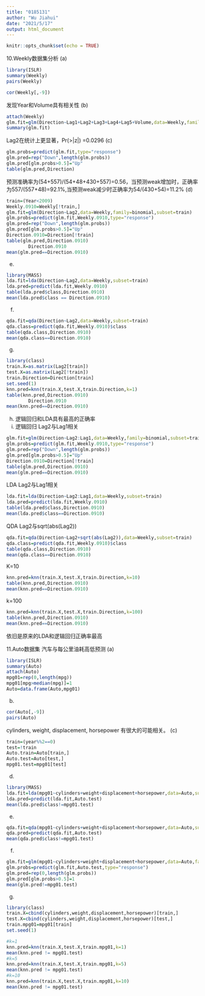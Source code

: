 ```yaml
---
title: "0185131"
author: "Wu Jiahui"
date: "2021/5/17"
output: html_document
---
```


```r
knitr::opts_chunk$set(echo = TRUE)
```
10.Weekly数据集分析
(a)
```r
library(ISLR)
summary(Weekly)
pairs(Weekly)
```
```r
cor(Weekly[,-9])
```
发现Year和Volume具有相关性
(b)
```r
attach(Weekly)
glm.fit=glm(Direction~Lag1+Lag2+Lag3+Lag4+Lag5+Volume,data=Weekly,family=binomial)
summary(glm.fit)
```
Lag2在统计上更显著，Pr(>|z|) =0.0296
(c)
```r
glm.probs=predict(glm.fit,type="response")
glm.pred=rep("Down",length(glm.probs))
glm.pred[glm.probs>0.5]="Up"
table(glm.pred,Direction)
```
预测准确率为(54+557)/(54+48+430+557)=0.56，当预测weak增加时，正确率为557/(557+48)=92.1%,当预测weak减少时正确率为54/(430+54)=11.2%
(d)
```r
train=(Year<2009)
Weekly.0910=Weekly[!train,]
glm.fit=glm(Direction~Lag2,data=Weekly,family=binomial,subset=train)
glm.probs=predict(glm.fit,Weekly.0910,type="response")
glm.pred=rep("Down",length(glm.probs))
glm.pred[glm.probs>0.5]="Up"
Direction.0910=Direction[!train]
table(glm.pred,Direction.0910)
        Direction.0910
mean(glm.pred==Direction.0910)
```
(e)
```r
library(MASS)
lda.fit=lda(Direction~Lag2,data=Weekly,subset=train)
lda.pred=predict(lda.fit,Weekly.0910)
table(lda.pred$class,Direction.0910)
mean(lda.pred$class == Direction.0910)
```
(f)
```r
qda.fit=qda(Direction~Lag2,data=Weekly,subset=train)
qda.class=predict(qda.fit,Weekly.0910)$class
table(qda.class,Direction.0910)
mean(qda.class==Direction.0910)
```
(g)
```r
library(class)
train.X=as.matrix(Lag2[train])
test.X=as.matrix(Lag2[!train])
train.Direction=Direction[train]
set.seed(1)
knn.pred=knn(train.X,test.X,train.Direction,k=1)
table(knn.pred,Direction.0910)
        Direction.0910
mean(knn.pred==Direction.0910)

```
(h)
逻辑回归和LDA具有最高的正确率
(i)
逻辑回归 Lag2与Lag1相关
```r
glm.fit=glm(Direction~Lag2:Lag1,data=Weekly,family=binomial,subset=train)
glm.probs=predict(glm.fit,Weekly.0910,type="response")
glm.pred=rep("Down",length(glm.probs))
glm.pred[glm.probs>0.5]="Up"
Direction.0910=Direction[!train]
table(glm.pred,Direction.0910)
mean(glm.pred==Direction.0910)
```
LDA Lag2与Lag1相关
```r
lda.fit=lda(Direction~Lag2:Lag1,data=Weekly,subset=train)
lda.pred=predict(lda.fit,Weekly.0910)
table(lda.pred$class,Direction.0910)
mean(lda.pred$class==Direction.0910)
```
QDA Lag2与sqrt(abs(Lag2))
```r
qda.fit=qda(Direction~Lag2+sqrt(abs(Lag2)),data=Weekly,subset=train)
qda.class=predict(qda.fit,Weekly.0910)$class
table(qda.class,Direction.0910)
mean(qda.class==Direction.0910)
```
K=10
```r
knn.pred=knn(train.X,test.X,train.Direction,k=10)
table(knn.pred,Direction.0910)
mean(knn.pred==Direction.0910)
```
k=100
```r
knn.pred=knn(train.X,test.X,train.Direction,k=100)
table(knn.pred,Direction.0910)
mean(knn.pred==Direction.0910)
```
依旧是原来的LDA和逻辑回归正确率最高

11.Auto数据集 汽车与每公里油耗高低预测
(a)
```r
library(ISLR)
summary(Auto)
attach(Auto)
mpg01=rep(0,length(mpg))
mpg01[mpg>median(mpg)]=1
Auto=data.frame(Auto,mpg01)
```
(b)
```r
cor(Auto[,-9])
pairs(Auto)
```
cylinders, weight, displacement, horsepower 有很大的可能相关。
(c)
```r
train=(year%%2==0)
test=!train
Auto.train=Auto[train,]
Auto.test=Auto[test,]
mpg01.test=mpg01[test]
```
(d)
```r
library(MASS)
lda.fit=lda(mpg01~cylinders+weight+displacement+horsepower,data=Auto,subset=train)
lda.pred=predict(lda.fit,Auto.test)
mean(lda.pred$class!=mpg01.test)
```
(e)
```r
qda.fit=qda(mpg01~cylinders+weight+displacement+horsepower,data=Auto,subset=train)
qda.pred=predict(qda.fit,Auto.test)
mean(qda.pred$class!=mpg01.test)
```
(f)
```r
glm.fit=glm(mpg01~cylinders+weight+displacement+horsepower,data=Auto,family=binomial,subset=train)
glm.probs=predict(glm.fit,Auto.test,type="response")
glm.pred=rep(0,length(glm.probs))
glm.pred[glm.probs>0.5]=1
mean(glm.pred!=mpg01.test)
```

(g)
```r
library(class)
train.X=cbind(cylinders,weight,displacement,horsepower)[train,]
test.X=cbind(cylinders,weight,displacement,horsepower)[test,]
train.mpg01=mpg01[train]
set.seed(1)
```

```r
#k=1
knn.pred=knn(train.X,test.X,train.mpg01,k=1)
mean(knn.pred != mpg01.test)
#k=5
knn.pred=knn(train.X,test.X,train.mpg01,k=5)
mean(knn.pred != mpg01.test)
#k=10
knn.pred=knn(train.X,test.X,train.mpg01,k=10)
mean(knn.pred != mpg01.test)
```